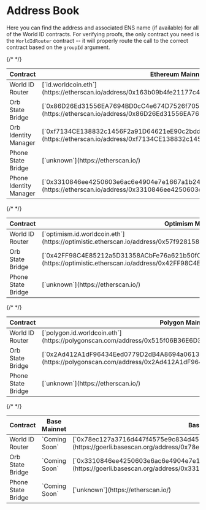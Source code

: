 # Address Book

Here you can find the address and associated ENS name (if available) for all of the World ID contracts. For verifying proofs, the only contract you need is the `WorldIdRouter` contract -- it will properly route the call to the correct contract based on the `groupId` argument.

<Tabs>
<TabItem label="Ethereum">
<table>
  <thead>
    <tr>
      <th>Contract</th>
      <th>Ethereum Mainnet</th>
      <th>Ethereum Goerli Testnet</th>
    </tr>
  </thead>
  <tbody>
    <tr>
      <td className="align-middle">World ID Router</td>
      <td className="align-middle">[`id.worldcoin.eth`](https://etherscan.io/address/0x163b09b4fe21177c455d850bd815b6d583732432#code)</td>
      <td className="align-middle">[`goerli.id.worldcoin.eth`](https://goerli.etherscan.io/address/0x11cA3127182f7583EfC416a8771BD4d11Fae4334#code)</td>
    </tr>
    <tr>
      <td className="align-middle">Orb State Bridge</td>
      <td className="align-middle">[`0x86D26Ed31556EA7694BD0cC4e674D7526f70511a`](https://etherscan.io/address/0x86D26Ed31556EA7694BD0cC4e674D7526f70511a#code)</td>
      <td className="align-middle">[`0xcDBbcd1cb0B642F8E324aB29C73A967b0C80Bad5`](https://goerli.etherscan.io/address/0xcDBbcd1cb0B642F8E324aB29C73A967b0C80Bad5#code)</td>
    </tr>
    <tr>
      <td className="align-middle">Orb Identity Manager</td>
      <td className="align-middle">[`0xf7134CE138832c1456F2a91D64621eE90c2bddEa`](https://etherscan.io/address/0xf7134CE138832c1456F2a91D64621eE90c2bddEa#code)</td>
      <td className="align-middle">[`0x78ec127a3716d447f4575e9c834d452e397ee9e1`](https://goerli.etherscan.io/address/0x78ec127a3716d447f4575e9c834d452e397ee9e1#code)</td>
    </tr>
    {/* <tr>
      <td className="align-middle">Phone State Bridge</td>
      <td className="align-middle">[`unknown`](https://etherscan.io/)</td>
      <td className="align-middle">[`unknown`](https://etherscan.io/)</td>
    </tr> */}
    <tr>
      <td className="align-middle">Phone Identity Manager</td>
      <td className="align-middle">[`0x3310846ee4250603e6ac6e4904e7e1667a1b248a`](https://etherscan.io/address/0x3310846ee4250603e6ac6e4904e7e1667a1b248a#code)</td>
      <td className="align-middle">[`0xAcd2F54cA0304Dc1870500fEEEa3e5c6Cd70c1FC`](https://goerli.etherscan.io/address/0xAcd2F54cA0304Dc1870500fEEEa3e5c6Cd70c1FC#code)</td>
    </tr>
  </tbody>
</table>
</TabItem>
<TabItem label="Optimism">
<table>
  <thead>
    <tr>
      <th>Contract</th>
      <th>Optimism Mainnet</th>
      <th>Optimism Goerli Testnet</th>
    </tr>
  </thead>
  <tbody>
    <tr>
      <td className="align-middle">World ID Router</td>
      <td className="align-middle">[`optimism.id.worldcoin.eth`](https://optimistic.etherscan.io/address/0x57f928158C3EE7CDad1e4D8642503c4D0201f611#code)</td>
      <td className="align-middle">[`op-goerli.id.worldcoin.eth`](https://goerli-optimism.etherscan.io/address/0x515f06B36E6D3b707eAecBdeD18d8B384944c87f#code)</td>
    </tr>
    <tr>
      <td className="align-middle">Orb State Bridge</td>
      <td className="align-middle">[`0x42FF98C4E85212a5D31358ACbFe76a621b50fC02`](https://optimistic.etherscan.io/address/0x42FF98C4E85212a5D31358ACbFe76a621b50fC02#code)</td>
      <td className="align-middle">[`0x316350d3ec608ffc30b01dcb7475de1c676ce910`](https://goerli-optimism.etherscan.io/address/0x316350d3ec608ffc30b01dcb7475de1c676ce910#code)</td>
    </tr>
    {/* <tr>
      <td className="align-middle">Phone State Bridge</td>
      <td className="align-middle">[`unknown`](https://etherscan.io/)</td>
      <td className="align-middle">[`unknown`](https://etherscan.io/)</td>
    </tr> */}
  </tbody>
</table>
</TabItem>
<TabItem label="Polygon">
<table>
  <thead>
    <tr>
      <th>Contract</th>
      <th>Polygon Mainnet</th>
      <th>Polygon Mumbai Testnet</th>
    </tr>
  </thead>
  <tbody>
    <tr>
      <td className="align-middle">World ID Router</td>
      <td className="align-middle">[`polygon.id.worldcoin.eth`](https://polygonscan.com/address/0x515f06B36E6D3b707eAecBdeD18d8B384944c87f#code)</td>
      <td className="align-middle">[`mumbai.id.worldcoin.eth`](https://mumbai.polygonscan.com/address/0x719683F13Eeea7D84fCBa5d7d17Bf82e03E3d260#code)</td>
    </tr>
    <tr>
      <td className="align-middle">Orb State Bridge</td>
      <td className="align-middle">[`0x2Ad412A1dF96434Eed0779D2dB4A8694a06132f8`](https://polygonscan.com/address/0x2Ad412A1dF96434Eed0779D2dB4A8694a06132f8#code)</td>
      <td className="align-middle">[`0xB3E7771a6e2d7DD8C0666042B7a07C39b938eb7d`](https://mumbai.polygonscan.com/address/0xB3E7771a6e2d7DD8C0666042B7a07C39b938eb7d#code)</td>
    </tr>
    {/* <tr>
      <td className="align-middle">Phone State Bridge</td>
      <td className="align-middle">[`unknown`](https://etherscan.io/)</td>
      <td className="align-middle">[`unknown`](https://etherscan.io/)</td>
    </tr> */}
  </tbody>
</table>
</TabItem>
<TabItem label="Base">
<table>
  <thead>
    <tr>
      <th>Contract</th>
      <th>Base Mainnet</th>
      <th>Base Goerli Testnet</th>
    </tr>
  </thead>
  <tbody>
    <tr>
      <td className="align-middle">World ID Router</td>
      <td className="align-middle">`Coming Soon`</td>
      <td className="align-middle">[`0x78ec127a3716d447f4575e9c834d452e397ee9e1`](https://goerli.basescan.org/address/0x78ec127a3716d447f4575e9c834d452e397ee9e1#code)</td>
    </tr>
    <tr>
      <td className="align-middle">Orb State Bridge</td>
      <td className="align-middle">`Coming Soon`</td>
      <td className="align-middle">[`0x3310846ee4250603e6ac6e4904e7e1667a1b248a`](https://goerli.basescan.org/address/0x3310846ee4250603e6ac6e4904e7e1667a1b248a#code)</td>
    </tr>
    {/* <tr>
      <td className="align-middle">Phone State Bridge</td>
      <td className="align-middle">`Coming Soon`</td>
      <td className="align-middle">[`unknown`](https://etherscan.io/)</td>
    </tr> */}
  </tbody>
</table>
</TabItem>
</Tabs>


